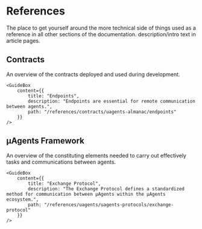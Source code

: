 # References

<div className="nx-text-fetch-content">
  The place to get yourself around the more technical side of things used as a reference in all other sections of the documentation.
  description/intro text in article pages.
</div>


## Contracts

<div className="nx-text-fetch-content">
  An overview of the contracts deployed and used during development.
</div>

<Row>
    <GuideBox
        content={{
            title: "Almanac",
            description: "The Almanac is a smart contract developed and deployed on the Fetch.ai blockchain which provides users with a direct way to query a particular μAgent's information.",
            path: "/references/contracts/uagents-almanac/almanac-overview"
        }}
    />

    <GuideBox
        content={{
            title: "Endpoints",
            description: "Endpoints are essential for remote communication between agents.",
            path: "/references/contracts/uagents-almanac/endpoints"
        }}
    />

</Row>
<Row>
    <GuideBox
        content={{
            title: "Registering in the Almanac contract",
            description: "A guide showing you how to register within the Almanac.",
            path: "/guides/agents/register-in-almanac"
        }}
    />

</Row>


## μAgents Framework

<div className="nx-text-fetch-content">
  An overview of the constituting elements needed to carry out effectively tasks and communications between agents.
</div>

<Row>
    <GuideBox
        content={{
            title: "μAgents Protocols",
            description: "Protocols are used to facilitate communication and interaction between μAgents in the μAgents framework.",
            path: "/references/uagents/uagents-protocols/agent-protocols"
        }}
    />

    <GuideBox
        content={{
            title: "Exchange Protocol",
            description: "The Exchange Protocol defines a standardized method for communication between μAgents within the μAgents ecosystem.",
            path: "/references/uagents/uagents-protocols/exchange-protocol"
        }}
    />

</Row>
<Row>
    <GuideBox
        content={{
            title: "Storage",
            description: "μAgents storage is an important concept to understand how μAgents work.",
            path: "/references/uagents/uagents-protocols/storage"
        }}
    />

</Row>

<div className="nx-mb-8"></div>
